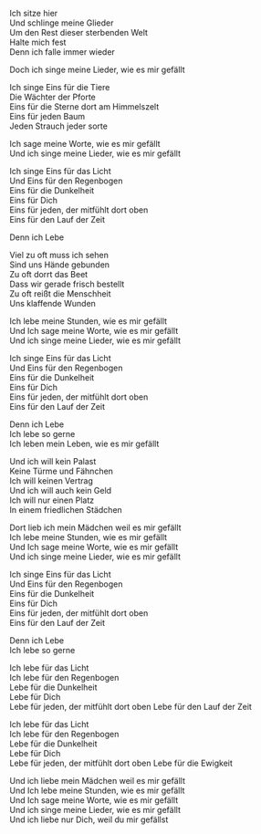 Ich sitze hier  
Und schlinge meine Glieder  
Um den Rest dieser sterbenden Welt  
Halte mich fest  
Denn ich falle immer wieder

Doch ich singe meine Lieder, wie es mir gefällt

Ich singe Eins für die Tiere  
Die Wächter der Pforte  
Eins für die Sterne dort am Himmelszelt  
Eins für jeden Baum  
Jeden Strauch jeder sorte

Ich sage meine Worte, wie es mir gefällt  
Und ich singe meine Lieder, wie es mir gefällt

Ich singe Eins für das Licht  
Und Eins für den Regenbogen  
Eins für die Dunkelheit  
Eins für Dich  
Eins für jeden, der mitfühlt dort oben  
Eins für den Lauf der Zeit

Denn ich Lebe

Viel zu oft muss ich sehen  
Sind uns Hände gebunden  
Zu oft dorrt das Beet  
Dass wir gerade frisch bestellt  
Zu oft reißt die Menschheit  
Uns klaffende Wunden

Ich lebe meine Stunden, wie es mir gefällt  
Und Ich sage meine Worte, wie es mir gefällt  
Und ich singe meine Lieder, wie es mir gefällt

Ich singe Eins für das Licht  
Und Eins für den Regenbogen  
Eins für die Dunkelheit  
Eins für Dich  
Eins für jeden, der mitfühlt dort oben  
Eins für den Lauf der Zeit

Denn ich Lebe  
Ich lebe so gerne  
Ich leben mein Leben, wie es mir gefällt

Und ich will kein Palast  
Keine Türme und Fähnchen  
Ich will keinen Vertrag  
Und ich will auch kein Geld  
Ich will nur einen Platz  
In einem friedlichen Städchen

Dort lieb ich mein Mädchen weil es mir gefällt  
Ich lebe meine Stunden, wie es mir gefällt  
Und Ich sage meine Worte, wie es mir gefällt  
Und ich singe meine Lieder, wie es mir gefällt

Ich singe Eins für das Licht  
Und Eins für den Regenbogen  
Eins für die Dunkelheit  
Eins für Dich  
Eins für jeden, der mitfühlt dort oben  
Eins für den Lauf der Zeit

Denn ich Lebe  
Ich lebe so gerne

Ich lebe für das Licht  
Ich lebe für den Regenbogen  
Lebe für die Dunkelheit  
Lebe für Dich  
Lebe für jeden, der mitfühlt dort oben
Lebe für den Lauf der Zeit

Ich lebe für das Licht  
Ich lebe für den Regenbogen  
Lebe für die Dunkelheit  
Lebe für Dich  
Lebe für jeden, der mitfühlt dort oben
Lebe für die Ewigkeit

Und ich liebe mein Mädchen weil es mir gefällt  
Und Ich lebe meine Stunden, wie es mir gefällt  
Und Ich sage meine Worte, wie es mir gefällt  
Und ich singe meine Lieder, wie es mir gefällt  
Und ich liebe nur Dich, weil du mir gefällst
